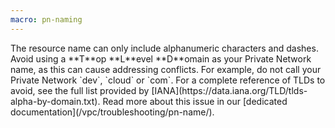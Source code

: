 ```yaml
---
macro: pn-naming
---
```


<Message type="note">
The resource name can only include alphanumeric characters and dashes. Avoid using a **T**op **L**evel **D**omain as your Private Network name, as this can cause addressing conflicts. For example, do not call your Private Network `dev`, `cloud` or `com`. For a complete reference of TLDs to avoid, see the full list provided by [IANA](https://data.iana.org/TLD/tlds-alpha-by-domain.txt). Read more about this issue in our [dedicated documentation](/vpc/troubleshooting/pn-name/).
</Message>